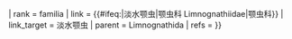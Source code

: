 {{Don't edit this line {{{machine code|}}}
| scientific_name = {{#ifeq:{{PAGENAMEBASE}}|淡水颚虫||Limnognathiidae}}
| rank = familia
| link = {{#ifeq:{{PAGENAMEBASE}}|淡水颚虫|颚虫科 Limnognathiidae|颚虫科}}
| link_target = 淡水颚虫
| parent = Limnognathida
| refs = {{cite journal |author1=Kristensen, Reinhardt Møbjerg |author2=Funch, Peter |last-author-amp=yes |date=2000-10-30 |title=Micrognathozoa: A New Class With Complicated Jaws Like Those of Rotifera and Gnathostomulida |journal=''{{le|形態學期刊|Journal of Morphology|Journal of Morphology}}'' |publisher={{le|哥本哈根大學北極站|University of Copenhagen Arctic Station|University of Copenhagen Arctic Station}} |place={{le|Kitaa}} |volume=246 |issue=1 |pages=1–49 |url=https://onlinelibrary.wiley.com/doi/10.1002/1097-4687(200010)246:1%3C1::AID-JMOR1%3E3.0.CO;2-D |issn=0362-2525 |doi=10.1002/1097-4687(200010)246:1<1::AID-JMOR1>3.0.CO;2-D}}
}}